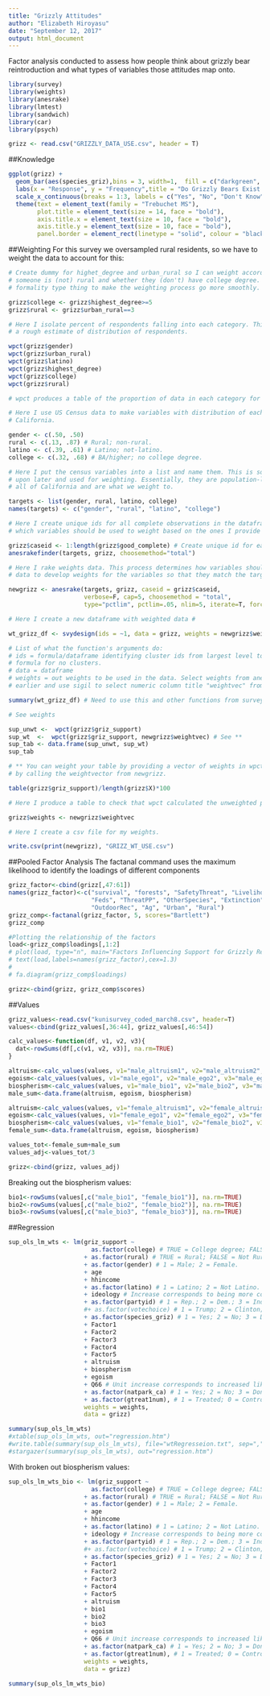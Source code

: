 ```yaml
---
title: "Grizzly Attitudes"
author: "Elizabeth Hiroyasu"
date: "September 12, 2017"
output: html_document
---
```


Factor analysis conducted to assess how people think about grizzly bear reintroduction and what types of variables those attitudes map onto.
```r
library(survey)
library(weights)
library(anesrake)
library(lmtest)
library(sandwich)
library(car)
library(psych)

grizz <- read.csv("GRIZZLY_DATA_USE.csv", header = T)
```

##Knowledge
```r
ggplot(grizz) + 
  geom_bar(aes(species_griz),bins = 3, width=1,  fill = c("darkgreen", "firebrick4", "sienna4"), colour = "black") +
  labs(x = "Response", y = "Frequency",title = "Do Grizzly Bears Exist in California") +
  scale_x_continuous(breaks = 1:3, labels = c("Yes", "No", "Don't Know")) + 
  theme(text = element_text(family = "Trebuchet MS"),
        plot.title = element_text(size = 14, face = "bold"), 
        axis.title.x = element_text(size = 10, face = "bold"),
        axis.title.y = element_text(size = 10, face = "bold"),
        panel.border = element_rect(linetype = "solid", colour = "black", fill = NA))

```

##Weighting
For this survey we oversampled rural residents, so we have to weight the data to account for this:
```r
# Create dummy for highet_degree and urban_rural so I can weight according to whether 
# someone is (not) rural and whether they (don't) have college degree. This is jsut a 
# formality type thing to make the weighting process go more smoothly. 

grizz$college <- grizz$highest_degree>=5 
grizz$rural <- grizz$urban_rural==3

# Here I isolate percent of respondents falling into each category. This is so I have 
# a rough estimate of distribution of respondents. 

wpct(grizz$gender)
wpct(grizz$urban_rural)
wpct(grizz$latino)
wpct(grizz$highest_degree)
wpct(grizz$college)
wpct(grizz$rural)

# wpct produces a table of the proportion of data in each category for any variable.

# Here I use US Census data to make variables with distribution of each data for all of 
# California. 

gender <- c(.50, .50)
rural <- c(.13, .87) # Rural; non-rural.
latino <- c(.39, .61) # Latino; not-latino.
college <- c(.32, .68) # BA/higher; no college degree.  

# Here I put the census variables into a list and name them. This is so they can be called 
# upon later and used for weighting. Essentially, they are population-level estiamtes for 
# all of California and are what we weight to. 

targets <- list(gender, rural, latino, college)
names(targets) <- c("gender", "rural", "latino", "college")

# Here I create unique ids for all complete observations in the dataframe, and then determine
# which variables should be used to weight based on the ones I provide in "target" list. 

grizz$caseid <- 1:length(grizz$good_complete) # Create unique id for each complete obs. 
anesrakefinder(targets, grizz, choosemethod="total") 

# Here I rake weights data. This process determines how variables should be weighted and then rakes the
# data to develop weights for the variables so that they match the target values I provided. 

newgrizz <- anesrake(targets, grizz, caseid = grizz$caseid,
                     verbose=F, cap=5, choosemethod = "total",
                     type="pctlim", pctlim=.05, nlim=5, iterate=T, force1=T)

# Here I create a new dataframe with weighted data #

wt_grizz_df <- svydesign(ids = ~1, data = grizz, weights = newgrizz$weightvec) 

# List of what the function's arguments do:
# ids = formula/dataframe identifying cluster ids from largest level to smallest level (-0) and -1 is a 
# formula for no clusters. 
# data = dataframe
# weights = out weights to be used in the data. Select weights from anesrake object we created 
# earlier and use sigil to select numeric column title "weightvec" from it. 

summary(wt_grizz_df) # Need to use this and other functions from survey package with weighted data. 

# See weights 

sup_unwt <-  wpct(grizz$griz_support) 
sup_wt  <-  wpct(grizz$griz_support, newgrizz$weightvec) # See ** 
sup_tab <- data.frame(sup_unwt, sup_wt)
sup_tab

# ** You can weight your table by providing a vector of weights in wpct function, which I do
# by calling the weightvector from newgrizz. 

table(grizz$griz_support)/length(grizz$X)*100

# Here I produce a table to check that wpct calculated the unweighted proportion correctly. 

grizz$weights <- newgrizz$weightvec

# Here I create a csv file for my weights. 

write.csv(print(newgrizz), "GRIZZ_WT_USE.csv")
```

##Pooled Factor Analysis
The factanal command uses the maximum likelihood to identify the loadings of different components
```r
grizz_factor<-cbind(grizz[,47:61])
names(grizz_factor)<-c("survival", "forests", "SafetyThreat", "LivelihoodThreat", "Tourism",
                       "Feds", "ThreatPP", "OtherSpecies", "Extinction", "LocalControl", "Ranchers",
                       "OutdoorRec", "Ag", "Urban", "Rural")
grizz_comp<-factanal(grizz_factor, 5, scores="Bartlett")
grizz_comp

#Plotting the relationship of the factors
load<-grizz_comp$loadings[,1:2]
# plot(load, type="n", main="Factors Influencing Support for Grizzly Reintroduction") # set up plot 
# text(load,labels=names(grizz_factor),cex=1.3)
# 
# fa.diagram(grizz_comp$loadings)

grizz<-cbind(grizz, grizz_comp$scores)
```

##Values
```r
grizz_values<-read.csv("kunisurvey_coded_march8.csv", header=T)
values<-cbind(grizz_values[,36:44], grizz_values[,46:54])

calc_values<-function(df, v1, v2, v3){
  dat<-rowSums(df[,c(v1, v2, v3)], na.rm=TRUE)
}

altruism<-calc_values(values, v1="male_altruism1", v2="male_altruism2", v3="male_altruism3")
egoism<-calc_values(values, v1="male_ego1", v2="male_ego2", v3="male_ego3")
biospherism<-calc_values(values, v1="male_bio1", v2="male_bio2", v3="male_bio3")
male_sum<-data.frame(altruism, egoism, biospherism)

altruism<-calc_values(values, v1="female_altruism1", v2="female_altruism2", v3="female_altruism3")
egoism<-calc_values(values, v1="female_ego1", v2="female_ego2", v3="female_ego3")
biospherism<-calc_values(values, v1="female_bio1", v2="female_bio2", v3="female_bio3")
female_sum<-data.frame(altruism, egoism, biospherism)

values_tot<-female_sum+male_sum
values_adj<-values_tot/3

grizz<-cbind(grizz, values_adj)
```

Breaking out the biospherism values:
```r
bio1<-rowSums(values[,c("male_bio1", "female_bio1")], na.rm=TRUE)
bio2<-rowSums(values[,c("male_bio2", "female_bio2")], na.rm=TRUE)
bio3<-rowSums(values[,c("male_bio3", "female_bio3")], na.rm=TRUE)
```

##Regression
```r
sup_ols_lm_wts <- lm(griz_support ~ 
                       as.factor(college) # TRUE = College degree; FALSE = No college degree.
                     + as.factor(rural) # TRUE = Rural; FALSE = Not Rural. 
                     + as.factor(gender) # 1 = Male; 2 = Female. 
                     + age
                     + hhincome 
                     + as.factor(latino) # 1 = Latino; 2 = Not Latino. 
                     + ideology # Increase corresponds to being more conservative
                     + as.factor(partyid) # 1 = Rep.; 2 = Dem.; 3 = Ind.; 4 = Other. 
                     #+ as.factor(votechoice) # 1 = Trump; 2 = Clinton; 3 = Other; 4 = Didn't Vote. 
                     + as.factor(species_griz) # 1 = Yes; 2 = No; 3 = Don't Know. 
                     + Factor1
                     + Factor2
                     + Factor3
                     + Factor4
                     + Factor5
                     + altruism
                     + biospherism
                     + egoism
                     + Q66 # Unit increase corresponds to increased likelihood to discontinue.
                     + as.factor(natpark_ca) # 1 = Yes; 2 = No; 3 = Don't Know.
                     + as.factor(gtreat1num), # 1 = Treated; 0 = Control.
                     weights = weights,
                     data = grizz)

summary(sup_ols_lm_wts)
#xtable(sup_ols_lm_wts, out="regression.htm")
#write.table(summary(sup_ols_lm_wts), file="wtRegresseion.txt", sep=",", quote=FALSE, row.names=F)
#stargazer(summary(sup_ols_lm_wts), out="regression.htm")
```

With broken out biospherism values:
```r

sup_ols_lm_wts_bio <- lm(griz_support ~ 
                       as.factor(college) # TRUE = College degree; FALSE = No college degree.
                     + as.factor(rural) # TRUE = Rural; FALSE = Not Rural. 
                     + as.factor(gender) # 1 = Male; 2 = Female. 
                     + age
                     + hhincome 
                     + as.factor(latino) # 1 = Latino; 2 = Not Latino. 
                     + ideology # Increase corresponds to being more conservative
                     + as.factor(partyid) # 1 = Rep.; 2 = Dem.; 3 = Ind.; 4 = Other. 
                     #+ as.factor(votechoice) # 1 = Trump; 2 = Clinton; 3 = Other; 4 = Didn't Vote. 
                     + as.factor(species_griz) # 1 = Yes; 2 = No; 3 = Don't Know. 
                     + Factor1
                     + Factor2
                     + Factor3
                     + Factor4
                     + Factor5
                     + altruism
                     + bio1
                     + bio2
                     + bio3
                     + egoism
                     + Q66 # Unit increase corresponds to increased likelihood to discontinue.
                     + as.factor(natpark_ca) # 1 = Yes; 2 = No; 3 = Don't Know.
                     + as.factor(gtreat1num), # 1 = Treated; 0 = Control.
                     weights = weights,
                     data = grizz)

summary(sup_ols_lm_wts_bio)

```